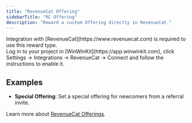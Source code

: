 ```yaml
---
title: "RevenueCat Offering"
sidebarTitle: "RC Offering"
description: "Reward a custom Offering directly in RevenueCat."
---
```



<Moved />

<Warning>
  Integration with [RevenueCat](https://www.revenuecat.com) is required to use
  this reward type. <br />
  Log in to your project in [WinWinKit](https://app.winwinkit.com), click Settings
  -> Integrations -> RevenueCat -> Connect and follow the instructions to enable
  it.
</Warning>

## Examples

- **Special Offering**: Set a special offering for newcomers from a referral invite.

Learn more about [RevenueCat Offerings](https://www.revenuecat.com/docs/offerings/overview).

